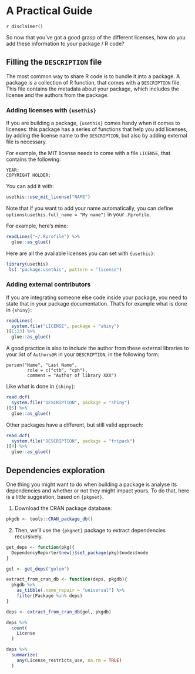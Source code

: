 # A Practical Guide {#practical}

`r disclaimer()`

So now that you've got a good grasp of the different licenses, how do you add these information to your package / R code?

## Filling the `DESCRIPTION` file

The most common way to share R code is to bundle it into a package. 
A package is a collection of R function, that comes with a `DESCRIPTION` file. 
This file contains the metadata about your package, which includes the license and the authors from the package.

### Adding licenses with `{usethis}`

If you are building a package, `{usethis}` comes handy when it comes to licenses: this package has a series of functions that help you add licenses, by adding the license name to the `DESCRIPTION`, but also by adding external file is necessary. 

For example, the MIT license needs to come with a file `LICENSE`, that contains the following:

```
YEAR:
COPYRIGHT HOLDER: 
```

You can add it with:

```r
usethis::use_mit_license("NAME")
```

Note that if you want to add your name automatically, you can define `options(usethis.full_name = "My name")` in your `.Rprofile`. 

For example, here's mine:

```r
readLines("~/.Rprofile") %>%
  glue::as_glue()
```

Here are all the available licenses you can set with `{usethis}`:

```r
library(usethis)
 ls( "package:usethis", pattern = "license")
```

### Adding external contributors

If you are integrating someone else code inside your package, you need to state that in your package documentation. That's for example what is done in `{shiny}`:

```r
readLines(
  system.file("LICENSE", package = "shiny")
)[1:23] %>%
  glue::as_glue()
```

A good practice is also to include the author from these external libraries to your list of `Authors@R` in your `DESCRIPTION`, in the following form: 

```
person("Name", "Last Name", 
        role = c("ctb", "cph"),
        comment = "Author of library XXX")
```

Like what is done in `{shiny}`:

```r
read.dcf(
  system.file("DESCRIPTION", package = "shiny")
)[5] %>%
  glue::as_glue()
```

Other packages have a different, but still valid approach:
```r
read.dcf(
  system.file("DESCRIPTION", package = "tripack")
)[4] %>%
  glue::as_glue()
```

## Dependencies exploration

One thing you might want to do when building a package is analyse its dependencies and whether or not they might impact yours. 
To do that, here is a little suggestion, based on `{pkgnet}`.

1. Download the CRAN package database:

```r
pkgdb <- tools::CRAN_package_db()
```

2. Then, we'll use the `{pkgnet}` package to extract dependencies recursively.

```r
get_deps <- function(pkg){
  DependencyReporter$new()$set_package(pkg)$nodes$node
}

gol <- get_deps("golem")

extract_from_cran_db <- function(deps, pkgdb){
  pkgdb %>%
    as_tibble(.name_repair = "universal") %>%
    filter(Package %in% deps) 
}

deps <- extract_from_cran_db(gol, pkgdb)

deps %>%
  count(
    License
  )

deps %>%
  summarize(
    any(License_restricts_use, na.rm = TRUE)
  )

```

